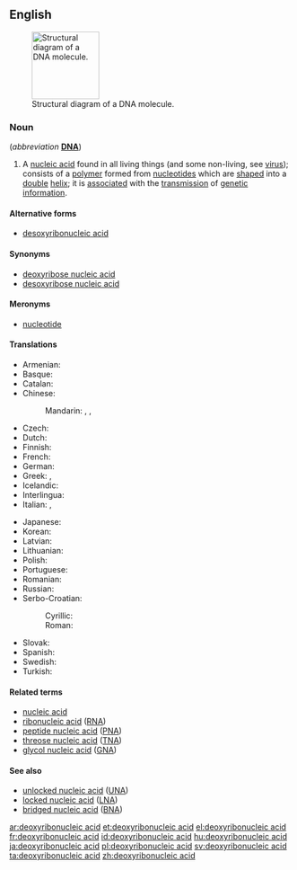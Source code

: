 {{wikipedia|DNA}}
==English==
[[File:DNA-structure-and-bases.png|thumb|120px|Structural diagram of a DNA molecule.]]

===Noun===
{{en-noun|sg=[[deoxyribonucleic]] [[acid]]|-}} (''abbreviation'' '''[[DNA]]''')

# {{genetics|biochemistry}} A [[nucleic acid]] found in all living things (and some non-living, see [[virus]]); consists of a [[polymer]] formed from [[nucleotide]]s which are [[shaped]] into a [[double]] [[helix]]; it is [[associated]] with the [[transmission]] of [[genetic]] [[information]].

====Alternative forms====
* [[desoxyribonucleic acid]]

====Synonyms====
* [[deoxyribose nucleic acid]]
* [[desoxyribose nucleic acid]]

====Meronyms====
* [[nucleotide]]

====Translations====
<!--Put the full forms only in this table. The translations of the abbreviation belong the translation table for "DNA", not here-->
{{trans-top|deoxyribonucleic acid}}
* Armenian: {{t-|hy|դեզօքսիռիբոնուկլեինաթթու|tr=dezòk’siṙibonukleinat’t’u}}
* Basque: {{t-|eu|azido desoxirribonukleiko|xs=Basque}}
* Catalan: {{t-|ca|àcid desoxiribonucleic}}
* Chinese:
*: Mandarin: {{t|zh|核酸|tr=hésuān|sc=Hani}}, {{t|zh|脫氧核糖核酸|sc=Hani}}, {{t|zh|脱氧核糖核酸|tr=tuōyǎng hétáng hésuān|sc=Hani}}
* Czech: {{t-|cs|deoxyribonukleová kyselina|f}}
* Dutch: {{t-|nl|desoxyribonucleïnezuur}}
* Finnish: {{t-|fi|deoksiribonukleiinihappo}}
* French: {{t+|fr|acide désoxyribonucléique|m}}
* German: {{t+|de|Desoxyribonukleinsäure|f}}
* Greek: {{t+|el|δεσοξυριβοζονουκλεϊνικό οξύ|p|tr=desoxyrivozonoukleinikó oxý|sc=Grek}}, {{t-|el|δεοξυριβονουκλεϊκό οξύ|p|tr=deoxyrivonoukleikó oxý|sc=Grek}}
* Icelandic: {{t-|is|deoxýríbósakjarnsýra|f}}
* Interlingua: {{t-|ia|acido desoxyribonucleic|xs=Interlingua}}
* Italian: {{t-|it|acido desossiribonucleico|m}}, {{t-|it|acido deossiribonucleico|m}}
{{trans-mid}}
* Japanese: {{t+|ja|デオキシリボ核酸|tr=deokishiribo kakusan}}
* Korean: {{t|ko|디옥시리보핵산|tr=diogsilibohaegsan|sc=Kore}}
* Latvian: {{t-|lv|dezoksiribonukleīnskābe|xs=Latvian}}
* Lithuanian: {{t-|lt|deoksiribonukleinine rūgštis|xs=Lithuanian}}
* Polish: {{t-|pl|kwas dezoksyrybonukleinowy|m}}
* Portuguese: {{t-|pt|ácido desoxirribonucléico}}
* Romanian: {{t-|ro|acidul dezoxiribonucleic|m}}
* Russian: {{t+|ru|дезоксирибонуклеиновая кислота|f|tr=dɛsoksiribonukleínovaja kislotá}}
* Serbo-Croatian:
*: Cyrillic: {{t-|sh|дезоксирибонуклеинска киселина|f|sc=Cyrl}}
*: Roman: {{t-|sh|dezoksiribonukleinska kiselina|f}}
* Slovak: {{t-|sk|deoxyribonukleová kyselina|f}}
* Spanish: {{t+|es|ácido desoxirribonucleico|m}}
* Swedish: {{t-|sv|deoxiribonukleinsyra|c}}
* Turkish: {{t-|tr|deoksiribonükleik asit}}
{{trans-bottom}}

====Related terms====
* [[nucleic acid]]
* [[ribonucleic acid]] ([[RNA]])
* [[peptide nucleic acid]] ([[PNA]])
* [[threose nucleic acid]] ([[TNA]])
* [[glycol nucleic acid]] ([[GNA]])

====See also====
* [[unlocked nucleic acid]] ([[UNA]])
* [[locked nucleic acid]] ([[LNA]])
* [[bridged nucleic acid]] ([[BNA]])

[[ar:deoxyribonucleic acid]]
[[et:deoxyribonucleic acid]]
[[el:deoxyribonucleic acid]]
[[fr:deoxyribonucleic acid]]
[[id:deoxyribonucleic acid]]
[[hu:deoxyribonucleic acid]]
[[ja:deoxyribonucleic acid]]
[[pl:deoxyribonucleic acid]]
[[sv:deoxyribonucleic acid]]
[[ta:deoxyribonucleic acid]]
[[zh:deoxyribonucleic acid]]